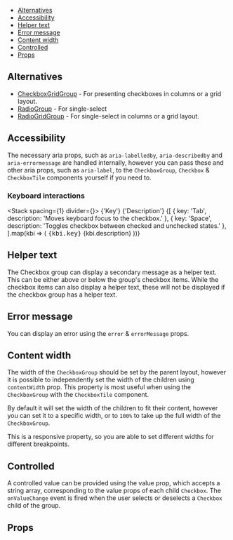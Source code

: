 
<Meta of={Stories} />

<DocsHeader
  componentName="CheckboxGroup"
  figmaLink="https://www.figma.com/design/4FFYTLWJ2hQpj36JplQQUw/UW-Web-UI?node-id=910-9379"
  stories={Stories}
/>

<Canvas of={Stories.Workshop} sourceState="none" />

- [Alternatives](#alternatives)
- [Accessibility](#accessibility)
- [Helper text](#helper-text)
- [Error message](#error-message)
- [Content width](#content-width)
- [Controlled](#controlled)
- [Props](#props)

## Alternatives

- [CheckboxGridGroup](?path=/docs/components-checkboxgridgroup--documentation) - For presenting checkboxes in columns or a grid layout.
- [RadioGroup](?path=/docs/components-radiogroup--documentation) - For single-select
- [RadioGridGroup](?path=/docs/components-radiogridgroup--documentation) - For single-select in columns or a grid layout.

## Accessibility

The necessary aria props, such as `aria-labelledby`, `aria-describedby` and
`aria-errormessage` are handled internally, however you can pass these and
other aria props, such as `aria-label`, to the `CheckboxGroup`, `Checkbox` &
`CheckboxTile` components yourself if you need to.

### Keyboard interactions

<Stack spacing={1} divider={<Divider />}>
  <Box display="flex" alignItems="baseline">
    <Box width={300}>
      <Text component="span" variant="legalNote">
        {'Key'}
      </Text>
    </Box>
    <Text component="span" variant="legalNote">
      {'Description'}
    </Text>
  </Box>
  {[
    { key: 'Tab', description: 'Moves keyboard focus to the checkbox.' },
    { key: 'Space', description: 'Toggles checkbox between checked and unchecked states.' },
  ].map(kbi => (
    <Box display="flex" alignItems="baseline">
      <Box width={300}>
        <kbd>{kbi.key}</kbd>
      </Box>
      <Text component="span" variant="body">
        {kbi.description}
      </Text>
    </Box>
  ))}
</Stack>

## Helper text

The Checkbox group can display a secondary message as a helper text. This can be
either above or below the group's checkbox items. While the checkbox items can also
display a helper text, these will not be displayed if the checkbox group has a
helper text.

<Canvas of={Stories.CheckboxHelperText} />

## Error message

You can display an error using the `error` & `errorMessage` props.

<Canvas of={Stories.ShowingError} />

## Content width

The width of the `CheckboxGroup` should be set by the parent layout, however it is
possible to independently set the width of the children using `contentWidth`
prop. This property is most useful when using the `CheckboxGroup` with the
`CheckboxTile` component.

By default it will set the width of the children to fit their content, however
you can set it to a specific width, or to `100%` to take up the full width of
the `CheckboxGroup`.

This is a responsive property, so you are able to set different widths for
different breakpoints.

<Canvas of={Stories.ContentWidth} />

## Controlled

A controlled value can be provided using the value prop, which accepts a string
array, corresponding to the value props of each child `Checkbox`. The
`onValueChange` event is fired when the user selects or deselects a `Checkbox`
child of the group.

<Canvas of={Stories.Controlled} />

## Props

<ArgTypes of={Stories} />
